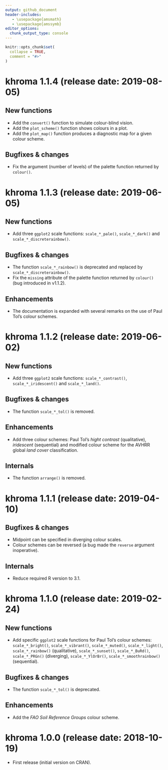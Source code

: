 ```yaml
---
output: github_document
header-includes:
   - \usepackage{amsmath}
   - \usepackage{amssymb}
editor_options: 
  chunk_output_type: console
---
```


<!-- NEWS.md is generated from NEWS.Rmd. Please edit that file -->

```r
knitr::opts_chunk$set(
  collapse = TRUE,
  comment = "#>"
)
```

<!-- # khroma `r utils::packageVersion("khroma")` (`r Sys.Date()`) -->
# khroma 1.1.4 (release date: 2019-08-05)
## New functions
* Add the `convert()` function to simulate colour-blind vision.
* Add the `plot_scheme()` function shows colours in a plot.
* Add the `plot_map()` function produces a diagnostic map for a given colour scheme.

## Bugfixes & changes
* Fix the argument (number of levels) of the palette function returned by `colour()`.

# khroma 1.1.3 (release date: 2019-06-05)
## New functions
* Add three `ggplot2` scale functions: `scale_*_pale()`, `scale_*_dark()` and `scale_*_discreterainbow()`.

## Bugfixes & changes
* The function `scale_*_rainbow()` is deprecated and replaced by `scale_*_discreterainbow()`.
* Fix the `missing` attribute of the palette function returned by `colour()` (bug introduced in v1.1.2).

## Enhancements
* The documentation is expanded with several remarks on the use of Paul Tol's colour schemes.

# khroma 1.1.2 (release date: 2019-06-02)
## New functions
* Add three `ggplot2` scale functions: `scale_*_contrast()`, `scale_*_iridescent()` and `scale_*_land()`.

## Bugfixes & changes
* The function `scale_*_tol()` is removed.

## Enhancements
* Add three colour schemes: Paul Tol's *hight contrast* (qualitative), *iridescent* (sequential) and modified colour scheme for the AVHRR global *land cover* classification.

## Internals
* The function `arrange()` is removed.

# khroma 1.1.1 (release date: 2019-04-10)
## Bugfixes & changes
* Midpoint can be specified in diverging colour scales.
* Colour schemes can be reversed (a bug made the `reverse` argument inoperative).

## Internals
* Reduce required R version to 3.1.

# khroma 1.1.0 (release date: 2019-02-24)
## New functions
* Add specific `ggplot2` scale functions for Paul Tol's colour schemes: `scale_*_bright()`, `scale_*_vibrant()`, `scale_*_muted()`, `scale_*_light()`, `scale_*_rainbow()` (qualitative), `scale_*_sunset()`, `scale_*_BuRd()`, `scale_*_PRGn()` (diverging), `scale_*_YlOrBr()`, `scale_*_smoothrainbow()` (sequential).

## Bugfixes & changes
* The function `scale_*_tol()` is deprecated.

## Enhancements
* Add the *FAO Soil Reference Groups* colour scheme.

# khroma 1.0.0 (release date: 2018-10-19)

* First release (initial version on CRAN).
